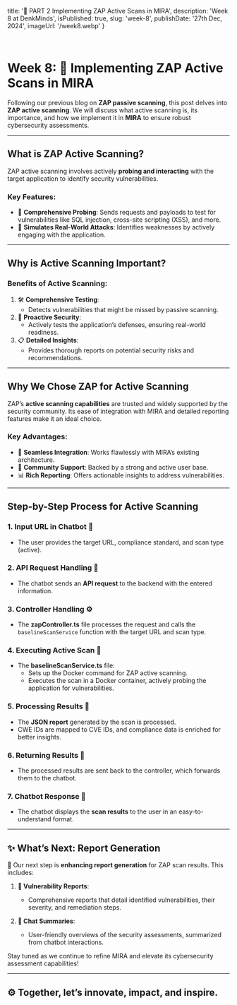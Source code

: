   title: '🔐 PART 2 Implementing ZAP Active Scans in MIRA',
  description: 'Week 8 at DenkMinds',
  isPublished: true,
  slug: 'week-8',
  publishDate: '27th Dec, 2024',
  imageUrl: '/week8.webp'
}

<br />

# Week 8: 🔐 Implementing ZAP Active Scans in MIRA  

Following our previous blog on **ZAP passive scanning**, this post delves into **ZAP active scanning**. We will discuss what active scanning is, its importance, and how we implement it in **MIRA** to ensure robust cybersecurity assessments.  

---

## What is ZAP Active Scanning?  

ZAP active scanning involves actively **probing and interacting** with the target application to identify security vulnerabilities.  

### Key Features:  
- 🔎 **Comprehensive Probing**: Sends requests and payloads to test for vulnerabilities like SQL injection, cross-site scripting (XSS), and more.  
- 🧪 **Simulates Real-World Attacks**: Identifies weaknesses by actively engaging with the application.  

---

## Why is Active Scanning Important?  

### Benefits of Active Scanning:  
1. 🛠️ **Comprehensive Testing**:  
   - Detects vulnerabilities that might be missed by passive scanning.  
2. 🔐 **Proactive Security**:  
   - Actively tests the application’s defenses, ensuring real-world readiness.  
3. 📋 **Detailed Insights**:  
   - Provides thorough reports on potential security risks and recommendations.  

---

## Why We Chose ZAP for Active Scanning  

ZAP’s **active scanning capabilities** are trusted and widely supported by the security community. Its ease of integration with MIRA and detailed reporting features make it an ideal choice.  

### Key Advantages:  
- 🤝 **Seamless Integration**: Works flawlessly with MIRA’s existing architecture.  
- 🌟 **Community Support**: Backed by a strong and active user base.  
- 📊 **Rich Reporting**: Offers actionable insights to address vulnerabilities.  

---

## Step-by-Step Process for Active Scanning  

### 1. **Input URL in Chatbot** 📝  
- The user provides the target URL, compliance standard, and scan type (active).  

### 2. **API Request Handling** 🔗  
- The chatbot sends an **API request** to the backend with the entered information.  

### 3. **Controller Handling** ⚙️  
- The **zapController.ts** file processes the request and calls the `baselineScanService` function with the target URL and scan type.  

### 4. **Executing Active Scan** 🐳  
- The **baselineScanService.ts** file:  
  - Sets up the Docker command for ZAP active scanning.  
  - Executes the scan in a Docker container, actively probing the application for vulnerabilities.  

### 5. **Processing Results** 📄  
- The **JSON report** generated by the scan is processed.  
- CWE IDs are mapped to CVE IDs, and compliance data is enriched for better insights.  

### 6. **Returning Results** 💾  
- The processed results are sent back to the controller, which forwards them to the chatbot.  

### 7. **Chatbot Response** 💬  
- The chatbot displays the **scan results** to the user in an easy-to-understand format.  

---

## ✨ What’s Next: Report Generation  

🚀 Our next step is **enhancing report generation** for ZAP scan results. This includes:  

1. **📄 Vulnerability Reports**:  
   - Comprehensive reports that detail identified vulnerabilities, their severity, and remediation steps.  

2. **💬 Chat Summaries**:  
   - User-friendly overviews of the security assessments, summarized from chatbot interactions.  

Stay tuned as we continue to refine MIRA and elevate its cybersecurity assessment capabilities!  

---

## ⚙️ Together, let’s innovate, impact, and inspire.
